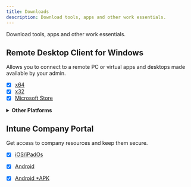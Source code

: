 ```yaml
---
title: Downloads
description: Download tools, apps and other work essentials.
---
```


Download tools, apps and other work essentials.

## Remote Desktop Client for Windows
Allows you to connect to a remote PC or virtual apps and desktops made available by your admin.

- [x] [x64](https://go.microsoft.com/fwlink/?linkid=2068602)
- [x] [x32](https://go.microsoft.com/fwlink/?linkid=2098960)
- [x] [Microsoft Store](https://www.microsoft.com/store/p/microsoft-remote-desktop/9wzdncrfj3ps)

<details>
<summary><b>Other Platforms</b></summary>

- [x] [macOS](https://itunes.apple.com/app/microsoft-remote-desktop/id1295203466?mt=12)
- [x] [iOS/iPadOS](https://aka.ms/rdios)
- [x] [Android](https://play.google.com/store/apps/details?id=com.microsoft.rdc.androidx)


</details>

## Intune Company Portal

Get access to company resources and keep them secure.
- [x] [iOS/iPadOs](https://apps.apple.com/app/intune-company-portal/id719171358)
- [x] [Android](https://play.google.com/store/apps/details?id=com.microsoft.windowsintune.companyportal&hl=en)
- [x] [Android *APK](https://download.microsoft.com/download/5/8/5/5854FA0B-A11F-4810-AEFE-B6F3C4FA0CC2/com.microsoft.windowsintune.companyportal.apk)


